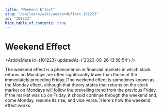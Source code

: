 ```yaml
---
title: "Weekend Effect"
slug: "/en/learn/wiki/weekendeffect-101223"
id: "101223"
hide_table_of_contents: true
---
```



# Weekend Effect

<ArticleMeta id={101223} updatedAt={'2023-09-26 13:58:54'} />
<div className='border-solid border-b border-t-0 my-4 border-[var(--ifm-color-gray-300)]' />

The weekend effect is a phenomenon in financial markets in which stock returns on Mondays are often significantly lower than those of the immediately preceding Friday.(The weekend effect is sometimes known as the Monday effect, although that theory states that returns on the stock market on Mondays will follow the prevailing trend from the previous Friday. If the market was up on Friday, it should continue through the weekend and, come Monday, resume its rise, and vice versa. )Here's how the weekend effect works.
